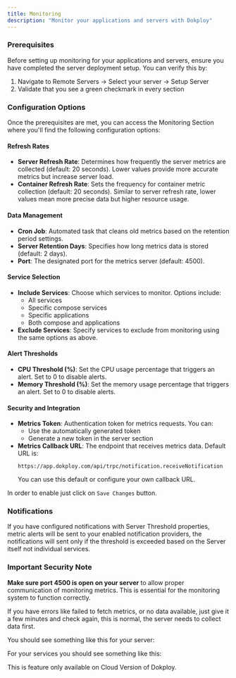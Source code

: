```yaml
---
title: Monitoring
description: "Monitor your applications and servers with Dokploy"
---
```


### Prerequisites

Before setting up monitoring for your applications and servers, ensure you have completed the server deployment setup. You can verify this by:

1. Navigate to Remote Servers → Select your server → Setup Server
2. Validate that you see a green checkmark in every section

### Configuration Options

Once the prerequisites are met, you can access the Monitoring Section where you'll find the following configuration options:

#### Refresh Rates
- **Server Refresh Rate**: Determines how frequently the server metrics are collected (default: 20 seconds). Lower values provide more accurate metrics but increase server load.
- **Container Refresh Rate**: Sets the frequency for container metric collection (default: 20 seconds). Similar to server refresh rate, lower values mean more precise data but higher resource usage.

#### Data Management
- **Cron Job**: Automated task that cleans old metrics based on the retention period settings.
- **Server Retention Days**: Specifies how long metrics data is stored (default: 2 days).
- **Port**: The designated port for the metrics server (default: 4500).

#### Service Selection
- **Include Services**: Choose which services to monitor. Options include:
  - All services
  - Specific compose services
  - Specific applications
  - Both compose and applications
- **Exclude Services**: Specify services to exclude from monitoring using the same options as above.

#### Alert Thresholds
- **CPU Threshold (%)**: Set the CPU usage percentage that triggers an alert. Set to 0 to disable alerts.
- **Memory Threshold (%)**: Set the memory usage percentage that triggers an alert. Set to 0 to disable alerts.

#### Security and Integration
- **Metrics Token**: Authentication token for metrics requests. You can:
  - Use the automatically generated token
  - Generate a new token in the server section
- **Metrics Callback URL**: The endpoint that receives metrics data. Default URL is:
  ```
  https://app.dokploy.com/api/trpc/notification.receiveNotification
  ```
  You can use this default or configure your own callback URL.

In order to enable just click on `Save Changes` button.


### Notifications
If you have configured notifications with Server Threshold properties, metric alerts will be sent to your enabled notification providers, the notifications will sent only if the threshold is exceeded based on the Server itself not individual services.

### Important Security Note
**Make sure port 4500 is open on your server** to allow proper communication of monitoring metrics. This is essential for the monitoring system to function correctly.

If you have errors like failed to fetch metrics, or no data available, just give it a few minutes and check again, this is normal, the server needs to collect data first.

You should see something like this for your server:
<ImageZoom src="/monitoring.png" alt="Architecture Diagram" width={1000} height={600} className="rounded-lg"/>

For your services you should see something like this:
<ImageZoom src="/monitoring-services.png" alt="Architecture Diagram" width={1000} height={600} className="rounded-lg"/>


This is feature only available on Cloud Version of Dokploy.

